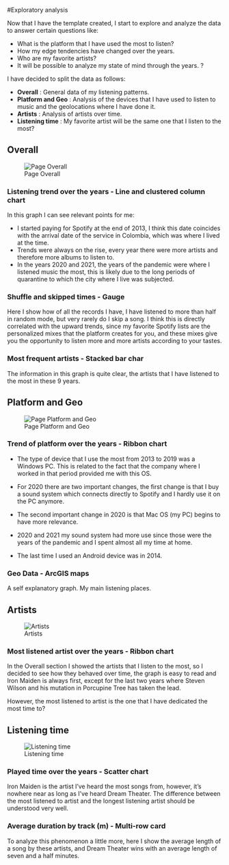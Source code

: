 #Exploratory analysis

Now that I have the template created, I start to explore and analyze the data to answer certain questions like:

- What is the platform that I have used the most to listen?
- How my edge tendencies have changed over the years.
- Who are my favorite artists?
- It will be possible to analyze my state of mind through the years. ?

I have decided to split the data as follows:

- **Overall** : General data of my listening patterns.
- **Platform and Geo** : Analysis of the devices that I have used to listen to music and the geolocations where I have done it.
- **Artists** : Analysis of artists over time.
- **Listening time** : My favorite artist will be the same one that I listen to the most?

## Overall

![Page Overall](/PowerBi/3-Spotify_overall.png "Title: Page Overall"){fig-alt="Page Overall."}

### Listening trend over the years - Line and clustered column chart

In this graph I can see relevant points for me:

- I started paying for Spotify at the end of 2013, I think this date coincides with the arrival date of the service in Colombia, which was where I lived at the time.
- Trends were always on the rise, every year there were more artists and therefore more albums to listen to.
- In the years 2020 and 2021, the years of the pandemic were where I listened music the most, this is likely due to the long periods of quarantine to which the city where I live was subjected.

### Shuffle and skipped times - Gauge

Here I show how of all the records I have, I have listened to more than half in random mode, but very rarely do I skip a song. I think this is directly correlated with the upward trends, since my favorite Spotify lists are the personalized mixes that the platform creates for you, and these mixes give you the opportunity to listen more and more artists according to your tastes.

### Most frequent artists - Stacked bar char

The information in this graph is quite clear, the artists that I have listened to the most in these 9 years.

## Platform and Geo

![Page Platform and Geo](/PowerBi/4-Spotify_Platform_and_geo.png "Title: Platform and Geo"){fig-alt="Platform and Geo."}

### Trend of platform over the years - Ribbon chart

- The type of device that I use the most from 2013 to 2019 was a Windows PC. This is related to the fact that the company where I worked in that period provided me with this OS.

- For 2020 there are two important changes, the first change is that I buy a sound system which connects directly to Spotify and I hardly use it on the PC anymore.

- The second important change in 2020 is that Mac OS (my PC) begins to have more relevance.

- 2020 and 2021 my sound system had more use since those were the years of the pandemic and I spent almost all my time at home.

- The last time I used an Android device was in 2014.

### Geo Data - ArcGIS maps

 A self explanatory graph. My main listening places.

## Artists

![Artists](/PowerBi/5-Spotify_artists.png "Title: Artists"){fig-alt="Artists"}

### Most listened artist over the years - Ribbon chart

In the Overall section I showed the artists that I listen to the most, so I decided to see how they behaved over time, the graph is easy to read and Iron Maiden is always first, except for the last two years where Steven Wilson and his mutation in Porcupine Tree has taken the lead.

However, the most listened to artist is the one that I have dedicated the most time to?

## Listening time

![Listening time](/PowerBi/6-Spotify_listening_time.png "Title: Listening time"){fig-alt="Listening time"}

### Played time over the years - Scatter chart

Iron Maiden is the artist I've heard the most songs from, however, it's nowhere near as long as I've heard Dream Theater. The difference between the most listened to artist and the longest listening artist should be understood very well.

### Average duration by track (m) - Multi-row card

To analyze this phenomenon a little more, here I show the average length of a song by these artists, and Dream Theater wins with an average length of seven and a half minutes.
